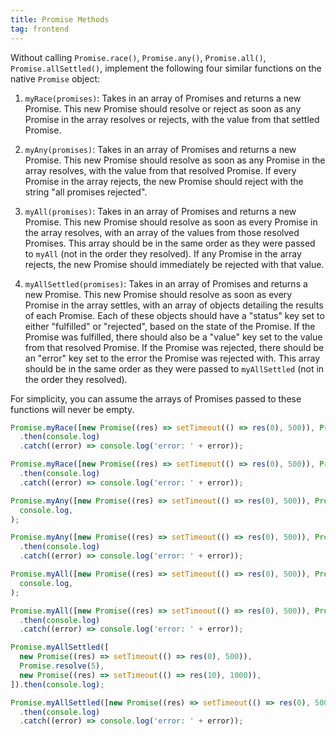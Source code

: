 ```yaml
---
title: Promise Methods
tag: frontend
---
```


Without calling `Promise.race()`, `Promise.any()`, `Promise.all()`, `Promise.allSettled()`, implement the following four similar functions on the native `Promise` object:

1. `myRace(promises)`: Takes in an array of Promises and returns a new Promise. This new Promise should resolve or reject as soon as any Promise in the array resolves or rejects, with the value from that settled Promise.

2. `myAny(promises)`: Takes in an array of Promises and returns a new Promise. This new Promise should resolve as soon as any Promise in the array resolves, with the value from that resolved Promise. If every Promise in the array rejects, the new Promise should reject with the string "all promises rejected".

3. `myAll(promises)`: Takes in an array of Promises and returns a new Promise. This new Promise should resolve as soon as every Promise in the array resolves, with an array of the values from those resolved Promises. This array should be in the same order as they were passed to `myAll` (not in the order they resolved). If any Promise in the array rejects, the new Promise should immediately be rejected with that value.

4. `myAllSettled(promises)`: Takes in an array of Promises and returns a new Promise. This new Promise should resolve as soon as every Promise in the array settles, with an array of objects detailing the results of each Promise. Each of these objects should have a "status" key set to either "fulfilled" or "rejected", based on the state of the Promise. If the Promise was fulfilled, there should also be a "value" key set to the value from that resolved Promise. If the Promise was rejected, there should be an "error" key set to the error the Promise was rejected with. This array should be in the same order as they were passed to `myAllSettled` (not in the order they resolved).

For simplicity, you can assume the arrays of Promises passed to these functions will never be empty.

```javascript
Promise.myRace([new Promise((res) => setTimeout(() => res(0), 500)), Promise.resolve(5), new Promise((res) => setTimeout(() => res(10), 1000))])
  .then(console.log)
  .catch((error) => console.log('error: ' + error));

Promise.myRace([new Promise((res) => setTimeout(() => res(0), 500)), Promise.reject(5), new Promise((res) => setTimeout(() => res(10), 1000))])
  .then(console.log)
  .catch((error) => console.log('error: ' + error));

Promise.myAny([new Promise((res) => setTimeout(() => res(0), 500)), Promise.resolve(5), new Promise((res) => setTimeout(() => res(10), 1000))]).then(
  console.log,
);

Promise.myAny([new Promise((res) => setTimeout(() => res(0), 500)), Promise.reject(5), new Promise((res) => setTimeout(() => res(10), 1000))])
  .then(console.log)
  .catch((error) => console.log('error: ' + error));

Promise.myAll([new Promise((res) => setTimeout(() => res(0), 500)), Promise.resolve(5), new Promise((res) => setTimeout(() => res(10), 1000))]).then(
  console.log,
);

Promise.myAll([new Promise((res) => setTimeout(() => res(0), 500)), Promise.reject(5), new Promise((res) => setTimeout(() => res(10), 1000))])
  .then(console.log)
  .catch((error) => console.log('error: ' + error));

Promise.myAllSettled([
  new Promise((res) => setTimeout(() => res(0), 500)),
  Promise.resolve(5),
  new Promise((res) => setTimeout(() => res(10), 1000)),
]).then(console.log);

Promise.myAllSettled([new Promise((res) => setTimeout(() => res(0), 500)), Promise.reject(5), new Promise((res) => setTimeout(() => res(10), 1000))])
  .then(console.log)
  .catch((error) => console.log('error: ' + error));
```